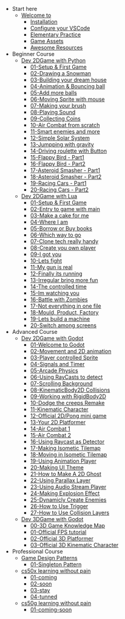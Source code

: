 - Start here
  - [Welcome to](/docs/getstarted)
    - [Installation](/docs/installation)
    - [Configure your VSCode](/docs/editor)
    - [Elementary Practice](/docs/elementory)
    - [Game Assets](/docs/configuration)
    - [Awesome Resources](/docs/mdx)
- Beginner Course
  - [Dev 2DGame with Python](/docs/arcade)
    - [01-Setup & First Game](/docs/arcade-install)
    - [02-Drawing a Snowman](/docs/arcade-snowman)
    - [03-Building your dream house](/docs/arcade-house)
    - [04-Animation & Bouncing ball](/docs/arcade-animation)
    - [05-Add more balls](/docs/arcade-balls)
    - [06-Moving Sprite with mouse](/docs/arcade-mouse)
    - [07-Making your brush](/docs/arcade-brush)
    - [08-Playing Sound](/docs/arcade-sound)
    - [09-Collecting Coins](/docs/arcade-coins)
    - [10-Air Combat from scratch](/docs/arcade-combat)
    - [11-Smart enemies and more](/docs/arcade-smart)
    - [12-Simple Solar System](/docs/arcade-solar)
    - [13-Jumpping with gravity](/docs/arcade-jump)
    - [14-Driving roulette with Button](/docs/arcade-roulette)
    - [15-Flappy Bird - Part1](/docs/arcade-bird-1)
    - [16-Flappy Bird - Part2](/docs/arcade-bird-2)
    - [17-Asteroid Smasher - Part1](/docs/arcade-asteroid-1)
    - [18-Asteroid Smasher - Part2](/docs/arcade-asteroid-2)
    - [19-Racing Cars - Part1](/docs/arcade-racing-1)
    - [20-Racing Cars - Part2](/docs/arcade-racing-2)
  - [Dev 2DGame with Lua](/docs/lov2d)
    - [01-Setup & First Game](/docs/love2d-install)
    - [02-Entry to game with main](/docs/love2d-main)
    - [03-Make a cake for me](/docs/love2d-callback)
    - [04-Where I am](/docs/love2d-where)
    - [05-Borrow or Buy books](/docs/love2d-books)
    - [06-Which way to go](/docs/love2d-which)
    - [07-Clone tech really handy](/docs/love2d-clone)
    - [08-Create you own player](/docs/love2d-sprite)
    - [09-I got you](/docs/love2d-collision)
    - [10-Lets fight](/docs/love2d-fight)
    - [11-My gun is real](/docs/love2d-angle)
    - [12-Finally its running](/docs/love2d-animation)
    - [13-Irregular bring more fun](/docs/love2d-random)
    - [14-The controlled time](/docs/love2d-timer)
    - [15-Im watching you](/docs/love2d-eyes)
    - [16-Battle with Zombies](/docs/love2d-zombies)
    - [17-Not everything in one file](/docs/love2d-files)
    - [18-Mould, Product, Factory](/docs/love2d-)
    - [19-Lets build a machine](/docs/love2d-machine)
    - [20-Switch among screens](/docs/love2d-state)
- Advanced Course
  - [Dev 2DGame with Godot](/docs/godot#2d-series)
    - [01-Welcome to Godot](/docs/godot-welcome)
    - [02-Movement and 2D animation](/docs/godot-movement)
    - [03-Player controlled Sprite](/docs/godot-player)
    - [04-Signals and Timer](/docs/godot-signals)
    - [05-Arcade Physics](/docs/godot-physics)
    - [06-Using RayCasts to detect](/docs/godot-raycasts)
    - [07-Scrolling Background](/docs/godot-scrollbg)
    - [08-KinematicBody2D Collisions](/docs/godot-kinematicbody)
    - [09-Working with RigidBody2D](/docs/godot-rigidbody)
    - [10-Dodge the creeps Remake](/docs/godot-dodge)
    - [11-Kinematic Character](/docs/godot-kinecharacter)
    - [12-Official 2D/Pong mini game](/docs/godot-pong)
    - [13-Your 2D Platformer](/docs/godot-2dplatformer)
    - [14-Air Combat 1](/docs/godot-aircombat-1)
    - [15-Air Combat 2](/docs/godot-aircombat-2)
    - [16-Using Raycast as Detector](/docs/godot-detector)
    - [17-Making Isometic Tilemap](/docs/godot-isotilemap)
    - [18-Moving in Isometic Tilemap](/docs/godot-movtilemap)
    - [19-Using Animation Player](/docs/godot-animation)
    - [20-Making UI Theme](/docs/godot-uitheme)
    - [21-How to Make A 2D Ghost](/docs/godot-2dghost)
    - [22-Using Parallax Layer](/docs/godot-parallax)
    - [23-Using Audio Stream Player](/docs/godot-audio)
    - [24-Making Explosion Effect](/docs/godot-explosion)
    - [25-Dynamicly Create Enemies](/docs/godot-enemies)
    - [26-How to Use Trigger](/docs/godot-trigger)
    - [27-How to Use Collision Layers](/docs/godot-collision)
  - [Dev 3DGame with Godot](/docs/godot#3d-series)
    - [00-3D Game Knowledge Map](/docs/godot-3d-dictionary)
    - [01-Official FPS tutorial](/docs/godot-3d-fps-ofc)
    - [02-Official 3D Platformer](/docs/godot-3d-platformer)
    - [03-Official 3D Kinematic Character](/docs/godot-3d-kinecharacter)
- Professional Course
  - [Game Design Patterns](/docs/game-patterns)
    - [01-Singleton Pattern](/docs/game-pt-singleton)
  - [cs50x learning without pain ](/docs/cs50x-tutor)
    - [01-coming](/docs/cs50x-tutor)
    - [02-soon](/docs/cs50x-tutor)
    - [03-stay](/docs/cs50x-tutor)
    - [04-tunned](/docs/cs50x-tutor)
  - [cs50g learning without pain](/docs/cs50g-tutor)
    - [01-coming-soon](/docs/cs50g-tutor)
